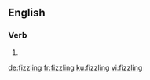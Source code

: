 ==English==

===Verb===
{{head|en|present participle}}

# {{present participle of|fizzle|lang=en|nocat=1}}

[[de:fizzling]]
[[fr:fizzling]]
[[ku:fizzling]]
[[vi:fizzling]]